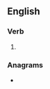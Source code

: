==English==

===Verb===
{{head|en|verb form}}

# {{en-past of|slack}}

===Anagrams===
* {{anagrams|en|a=acdekls|Kadlecs}}